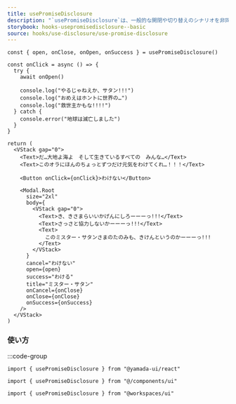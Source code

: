 ```yaml
---
title: usePromiseDisclosure
description: "`usePromiseDisclosure`は、一般的な開閉や切り替えのシナリオを非同期処理するのに役立つカスタムフックです。`Modal`、`Dialog`、`Drawer`などのコンポーネントを制御するために使用できます。"
storybook: hooks-usepromisedisclosure--basic
source: hooks/use-disclosure/use-promise-disclosure
---
```


```tsx preview functional client
const { open, onClose, onOpen, onSuccess } = usePromiseDisclosure()

const onClick = async () => {
  try {
    await onOpen()

    console.log("やるじゃねえか、サタン!!!")
    console.log("おめえはホントに世界の…")
    console.log("救世主かもな!!!!")
  } catch {
    console.error("地球は滅亡しました")
  }
}

return (
  <VStack gap="0">
    <Text>だ…大地よ海よ　そして生きているすべての　みんな…</Text>
    <Text>このオラにほんのちょっとずつだけ元気をわけてくれ…！！！</Text>

    <Button onClick={onClick}>わけない</Button>

    <Modal.Root
      size="2xl"
      body={
        <VStack gap="0">
          <Text>き、きさまらいいかげんにしろーーーっ!!!</Text>
          <Text>さっさと協力しないかーーーっ!!!</Text>
          <Text>
            このミスター・サタンさまのたのみも、きけんというのかーーーっ!!!
          </Text>
        </VStack>
      }
      cancel="わけない"
      open={open}
      success="わける"
      title="ミスター・サタン"
      onCancel={onClose}
      onClose={onClose}
      onSuccess={onSuccess}
    />
  </VStack>
)
```

### 使い方

:::code-group

```tsx [package]
import { usePromiseDisclosure } from "@yamada-ui/react"
```

```tsx [alias]
import { usePromiseDisclosure } from "@/components/ui"
```

```tsx [monorepo]
import { usePromiseDisclosure } from "@workspaces/ui"
```
